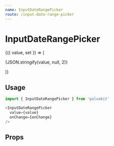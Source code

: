 ```yaml
---
name: InputDateRangePicker
route: /input-date-range-picker
---
```



# InputDateRangePicker

<Playground>
  <Value>
    {({ value, set }) => (
      <div>
        <InputDateRangePicker
          value={value}
          onChange={set}
        />
        <p>
          {JSON.stringify(value, null, 2)}
        </p>
      </div>
    )}
  </Value>
</Playground>

## Usage

```js
import { InputDateRangePicker } from 'polvokit'

<InputDateRangePicker
  value={value}
  onChange={onChange}
/>
```

## Props

<PropsTable of={InputDateRangePicker} />
